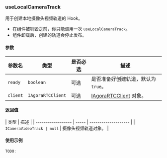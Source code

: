 ### useLocalCameraTrack

用于创建本地摄像头视频轨道的 Hook。

- 在组件被销毁之前，你只能调用一次 `useLocalCameraTrack`。
- 组件卸载后，创建的轨道会停止发布。

#### 参数

| 参数名   | 类型              | 是否必选 | 描述                                                                                                                                          |
| -------- | ----------------- | -------- | --------------------------------------------------------------------------------------------------------------------------------------------- |
| `ready`  | `boolean`         | 可选     | 是否准备好创建轨道，默认为 `true`。                                                                                                           |
| `client` | `IAgoraRTCClient` | 可选     | [IAgoraRTCClient](https://docportal.shengwang.cn/cn/live-streaming-premium-4.x/API%20Reference/web_ng/interfaces/iagorartcclient.html) 对象。 |

#### 返回值

| 类型               | 描述  |
| ------------------ | ----- | -------------------- |
| `ICameraVideoTrack | null` | 摄像头视频轨道对象。 |

#### 使用示例

```jsx
TODO:
```
